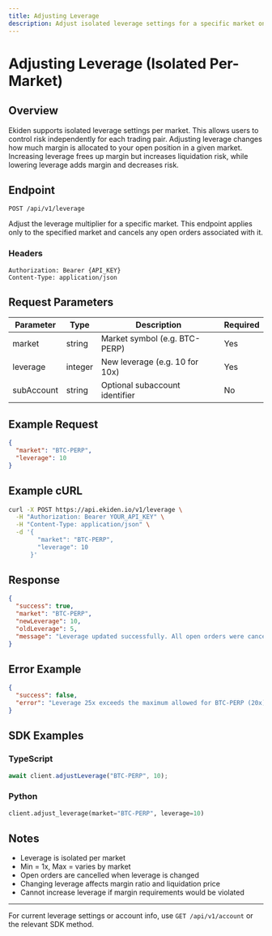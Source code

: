 ```yaml
---
title: Adjusting Leverage
description: Adjust isolated leverage settings for a specific market on Ekiden.
---
```


# Adjusting Leverage (Isolated Per-Market)

## Overview

Ekiden supports isolated leverage settings per market. This allows users to control risk independently for each trading pair. Adjusting leverage changes how much margin is allocated to your open position in a given market. Increasing leverage frees up margin but increases liquidation risk, while lowering leverage adds margin and decreases risk.

## Endpoint

`POST /api/v1/leverage`

Adjust the leverage multiplier for a specific market. This endpoint applies only to the specified market and cancels any open orders associated with it.

### Headers

```
Authorization: Bearer {API_KEY}
Content-Type: application/json
```

## Request Parameters

| Parameter   | Type    | Description                    | Required |
|-------------|---------|--------------------------------|----------|
| market      | string  | Market symbol (e.g. BTC-PERP)  | Yes      |
| leverage    | integer | New leverage (e.g. 10 for 10x) | Yes      |
| subAccount  | string  | Optional subaccount identifier | No       |

## Example Request

```json
{
  "market": "BTC-PERP",
  "leverage": 10
}
```

## Example cURL

```bash
curl -X POST https://api.ekiden.io/v1/leverage \
  -H "Authorization: Bearer YOUR_API_KEY" \
  -H "Content-Type: application/json" \
  -d '{
        "market": "BTC-PERP",
        "leverage": 10
      }'
```

## Response

```json
{
  "success": true,
  "market": "BTC-PERP",
  "newLeverage": 10,
  "oldLeverage": 5,
  "message": "Leverage updated successfully. All open orders were cancelled."
}
```

## Error Example

```json
{
  "success": false,
  "error": "Leverage 25x exceeds the maximum allowed for BTC-PERP (20x)."
}
```

## SDK Examples

### TypeScript

```ts
await client.adjustLeverage("BTC-PERP", 10);
```

### Python

```python
client.adjust_leverage(market="BTC-PERP", leverage=10)
```

## Notes

- Leverage is isolated per market  
- Min = 1x, Max = varies by market  
- Open orders are cancelled when leverage is changed  
- Changing leverage affects margin ratio and liquidation price  
- Cannot increase leverage if margin requirements would be violated  

---

For current leverage settings or account info, use `GET /api/v1/account` or the relevant SDK method.
